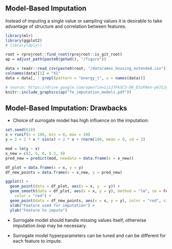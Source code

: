 ## Model-Based Imputation

Instead of imputing a single value or sampling values it is desirable to take advantage of structure and correlation between features.

```r
library(mlr)
library(ggplot2)
# library(dplyr)

root = rprojroot::find_root(rprojroot::is_git_root)
ap = adjust_path(paste0(getwd(), "/figure"))

data = readr::read_csv(paste0(root, "/data/ames_housing_extended.csv"))
colnames(data)[1] = "X1"
data = data[, ! grepl(pattern = "energy_t", x = names(data))]
```

```r
# source: https://drive.google.com/open?id=1jzJ7FkSC3-OK_ESzPAen-p67SJyx6GjaIGttX2_9RT8
knitr::include_graphics(ap("fe_imputation_models.pdf"))
```

## Model-Based Imputation: Drawbacks

- Choice of surrogate model has high influence on the imputation:

```r
set.seed(618)
x = runif(n = 100, min = 0, max = 10)
y = 2 + 2 * x * sin(x) + 2 * x + rnorm(100, mean = 0, sd = 2)

mod = lm(y ~ x)
x_new = c(2, 5, 8, 8.5, 9)
pred_new = predict(mod, newdata = data.frame(x = x_new))

df_plot = data.frame(x = x, y = y)
df_new_points = data.frame(x = x_new, y = pred_new)

ggplot() +
  geom_point(data = df_plot, aes(x = x, y  = y)) +
  geom_smooth(data = df_plot, aes(x = x, y = y), method = "lm", se = FALSE,
    color = "red") +
  geom_point(data = df_new_points, aes(x = x, y = y), color = "red", size = 3) +
  xlab("Feature used for imputation") +
  ylab("Feature to impute")
```

- Surrogate model should handle missing values itself, otherwise imputation *loop* may be necessary.

- Surrogate model hyperparameters can be tuned and can be different for each feature to impute.

